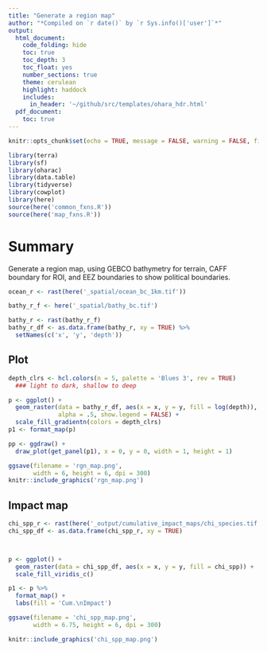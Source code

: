 ```yaml
---
title: "Generate a region map"
author: "*Compiled on `r date()` by `r Sys.info()['user']`*"
output: 
  html_document:
    code_folding: hide
    toc: true
    toc_depth: 3
    toc_float: yes
    number_sections: true
    theme: cerulean
    highlight: haddock
    includes: 
      in_header: '~/github/src/templates/ohara_hdr.html'
  pdf_document:
    toc: true
---
```


``` r

knitr::opts_chunk$set(echo = TRUE, message = FALSE, warning = FALSE, fig.height = 4, fig.width = 7)

library(terra)
library(sf)
library(oharac)
library(data.table)
library(tidyverse)
library(cowplot)
library(here)
source(here('common_fxns.R'))
source(here('map_fxns.R'))

```

# Summary

Generate a region map, using GEBCO bathymetry for terrain, CAFF boundary for ROI, and EEZ boundaries to show political boundaries.

```r
ocean_r <- rast(here('_spatial/ocean_bc_1km.tif'))

bathy_r_f <- here('_spatial/bathy_bc.tif')

bathy_r <- rast(bathy_r_f)
bathy_r_df <- as.data.frame(bathy_r, xy = TRUE) %>%
  setNames(c('x', 'y', 'depth'))
```

## Plot

```r
depth_clrs <- hcl.colors(n = 5, palette = 'Blues 3', rev = TRUE) 
  ### light to dark, shallow to deep

p <- ggplot() +
  geom_raster(data = bathy_r_df, aes(x = x, y = y, fill = log(depth)),
              alpha = .5, show.legend = FALSE) +
  scale_fill_gradientn(colors = depth_clrs)  
p1 <- format_map(p)

pp <- ggdraw() +
  draw_plot(get_panel(p1), x = 0, y = 0, width = 1, height = 1)

ggsave(filename = 'rgn_map.png', 
       width = 6, height = 6, dpi = 300)
knitr::include_graphics('rgn_map.png')
```

## Impact map

```r
chi_spp_r <- rast(here('_output/cumulative_impact_maps/chi_species.tif'))
chi_spp_df <- as.data.frame(chi_spp_r, xy = TRUE)



p <- ggplot() +
  geom_raster(data = chi_spp_df, aes(x = x, y = y, fill = chi_spp)) +
  scale_fill_viridis_c()

p1 <- p %>%
  format_map() +
  labs(fill = 'Cum.\nImpact')

ggsave(filename = 'chi_spp_map.png', 
       width = 6.75, height = 6, dpi = 300)

knitr::include_graphics('chi_spp_map.png')
```

